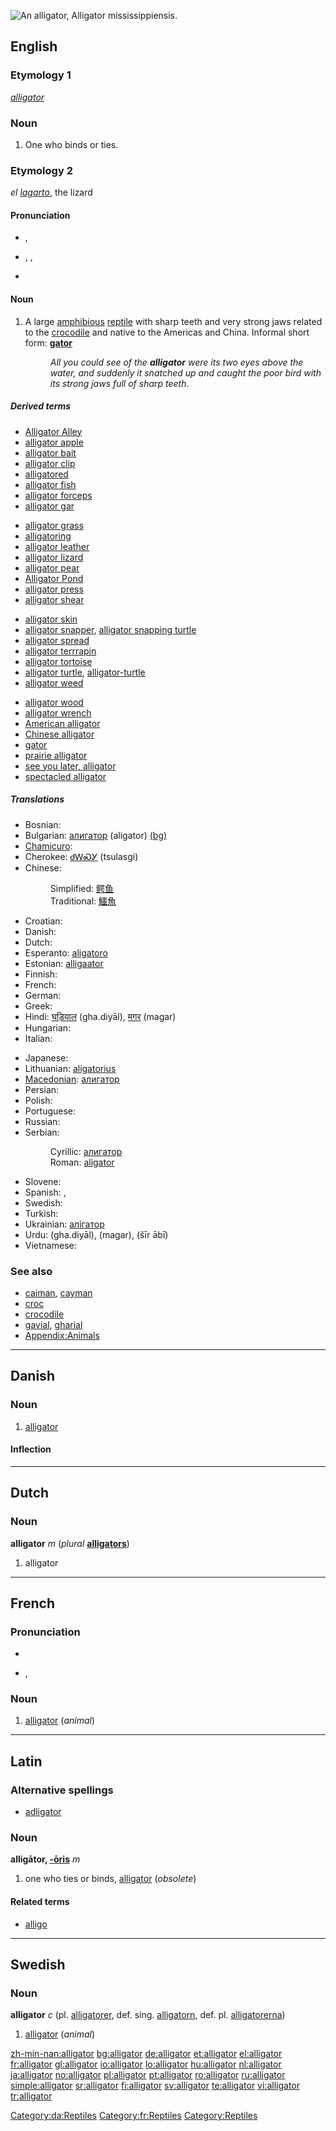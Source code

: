 {{wikipedia}}
[[Image:Brookfield zoo fg06.jpg|thumb|right|An alligator, ''Alligator mississippiensis''.]]
{{also|Alligator}}
==English==

===Etymology 1===
{{etyl|la}} ''[[alligator#Latin|alligator]]''

===Noun===
{{en-noun}}

# {{obsolete}} One who binds or ties.

===Etymology 2===
{{etyl|es}} ''el [[lagarto]]'', the lizard

====Pronunciation====
* {{a|UK}} {{IPA|/ˈælɪgeɪtə/}}, {{SAMPA|/"{lIgeIt@/}}
* {{a|US}} {{enPR|ălʹĭ-gā-tər}}, {{IPA|/ˈælɪgeɪtɚ/}}, {{SAMPA|/"{lIgeIt@`/}}
* {{audio|En-us-alligator.ogg|Audio (US)}}

====Noun====
{{en-noun}}

# A large [[amphibious]] [[reptile]] with sharp teeth and very strong jaws related to the [[crocodile]] and native to the Americas and China. Informal short form: '''[[gator]]'''
#: ''All you could see of the '''alligator''' were its two eyes above the water, and suddenly it snatched up and caught the poor bird with its strong jaws full of sharp teeth''.

=====Derived terms=====
{{top4}}
* [[w:Alligator Alley|Alligator Alley]]
* [[alligator apple]]
* [[alligator bait]]
* [[alligator clip]]
* [[alligatored]]<!--adjective-->
* [[alligator fish]]
* [[alligator forceps]]
* [[alligator gar]]
{{mid4}}
* [[alligator grass]]
* [[alligatoring]]<!--noun-->
* [[alligator leather]]
* [[alligator lizard]]
* [[alligator pear]]
* [[w:Alligator Pond|Alligator Pond]]
* [[alligator press]]
* [[alligator shear]]
{{mid4}}
* [[alligator skin]]
* [[alligator snapper]], [[alligator snapping turtle]]
* [[alligator spread]]
* [[alligator terrrapin]]
* [[alligator tortoise]]
* [[alligator turtle]], [[alligator-turtle]]
* [[alligator weed]]
{{mid4}}
* [[alligator wood]]
* [[alligator wrench]]
* [[American alligator]]
* [[Chinese alligator]]
* [[gator]]
* [[prairie alligator]]
* [[see you later, alligator]]
* [[spectacled alligator]]
{{bottom}}

=====Translations=====
{{trans-top|A large [[amphibious]] [[reptile]] with sharp teeth and very strong jaws}}
* Bosnian: {{t-|bs|aligator|m}}
* Bulgarian: [[алигатор#Bulgarian|алигатор]] (aligator) {{m}} [[:bg:алигатор|(bg)]]
* [[Chamicuro]]: {{tø|ccc|kashyuna}}
* Cherokee: [[ᏧᎳᏍᎩ]] (tsulasgi)
* Chinese:
*: Simplified: [[鳄鱼]]
*: Traditional: [[鱷魚]]
* Croatian: {{t-|hr|aligator|m}}
* Danish: {{t|da|alligator|c}}
* Dutch: {{t+|nl|alligator|m}}
* Esperanto: [[aligatoro]]
* Estonian: [[alligaator]]
* Finnish: {{t+|fi|alligaattori}}
* French: {{t+|fr|alligator|m}}
* German: {{t+|de|Alligator|m}}
* Greek: {{t+|el|αλλιγάτορας|tr=alligatoras|sc=Grek}}
* Hindi: [[घड़ियाल]] (gha.diyāl), [[मगर]] (magar)
* Hungarian: {{t-|hu|aligátor}}
* Italian: {{t+|it|alligatore|m}}
{{trans-mid}}
* Japanese: {{t+|ja|わに|tr=wani|sc=Jpan}}
* Lithuanian: [[aligatorius]] {{m}}
* [[Macedonian]]: [[алигатор]] {{m}}
* Persian: {{t+|fa|تمساح|sc=fa-Arab|xs=Persian}}
* Polish: {{t+|pl|aligator|m}}
* Portuguese: {{t+|pt|jacaré|m}}
* Russian: {{t+|ru|аллигатор|m|sc=Cyrl}}
* Serbian:
*: Cyrillic: [[алигатор#Serbian|алигатор]] {{m}}
*: Roman: [[aligator#Serbian|aligator]] {{m}}
* Slovene: {{t+|sl|aligator|m}}
* Spanish: {{t-|es|aligátor|m}}, {{t-|es|aligator|m}}
* Swedish: {{t+|sv|alligator|c}}
* Turkish: {{t+|tr|timsah}}
* Ukrainian: [[алiгатор]] {{m}}
* Urdu: {{ur-Arab|[[گھڑیال]]}} (gha.diyāl), {{ur-Arab|[[مگر]]}} (magar), {{ur-Arab|[[شیر ابی|شیر آبی]]}} (šīr ābī)
* Vietnamese: {{t+|vi|cá sấu|xs=Vietnamese}}
{{trans-bottom}}

===See also===
* [[caiman]], [[cayman]]
* [[croc]]
* [[crocodile]]
* [[gavial]], [[gharial]]
* [[Appendix:Animals]]

----
==Danish==
===Noun===
{{da-noun|en|er}}
# [[#English|alligator]]

====Inflection====
{{da-noun-infl|en|er}}

[[Category:da:Reptiles]]
----
==Dutch==

===Noun===
'''alligator''' ''m'' (''plural'' '''[[alligators]]''')

# alligator

----

==French==

===Pronunciation===
* {{audio|Fr-alligator.ogg|audio}}
* {{IPA|/a.li.ɡa.tɔʁ/|lang=fr}}, {{SAMPA|/a.li.ga.tOR/}}

===Noun===
{{fr-noun|m}}

# [[#English|alligator]] (''animal'')

[[Category:fr:Reptiles]]

----

==Latin==

===Alternative spellings===
* [[adligator]]

===Noun===
'''alligātor, [[Appendix:Latin third declension|-ōris]]''' ''m''

# one who ties or binds, [[alligator#English|alligator]] (''obsolete'')

====Related terms====
* [[alligo]]

----

==Swedish==

===Noun===
'''alligator''' ''c'' (pl. [[alligatorer]], def. sing. [[alligatorn]], def. pl. [[alligatorerna]])

# [[#English|alligator]] (''animal'')

[[Category:Reptiles]]

[[zh-min-nan:alligator]]
[[bg:alligator]]
[[de:alligator]]
[[et:alligator]]
[[el:alligator]]
[[fr:alligator]]
[[gl:alligator]]
[[io:alligator]]
[[lo:alligator]]
[[hu:alligator]]
[[nl:alligator]]
[[ja:alligator]]
[[no:alligator]]
[[pl:alligator]]
[[pt:alligator]]
[[ro:alligator]]
[[ru:alligator]]
[[simple:alligator]]
[[sr:alligator]]
[[fi:alligator]]
[[sv:alligator]]
[[te:alligator]]
[[vi:alligator]]
[[tr:alligator]]